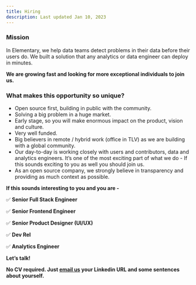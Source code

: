 ```yaml
---
title: Hiring
description: Last updated Jan 10, 2023
---
```


### Mission

In Elementary, we help data teams detect problems in their data before their users do. We built a solution that any analytics or data engineer can deploy in minutes.

**We are growing fast and looking for more exceptional individuals to join us.**

### What makes this opportunity so unique?

- Open source first, building in public with the community.
- Solving a big problem in a huge market.
- Early stage, so you will make enormous impact on the product, vision and culture.
- Very well funded.
- Big believers in remote / hybrid work (office in TLV) as we are building with a global community.
- Our day-to-day is working closely with users and contributors, data and analytics engineers.  It’s one of the most exciting part of what we do - If this sounds exciting to you as well you should join us.
- As an open source company, we strongly believe in transparency and providing as much context as possible.

**If this sounds interesting to you and you are -**

✅ **Senior Full Stack Engineer**

✅ **Senior Frontend Engineer**

✅ **Senior Product Designer (UI/UX)**

✅ **Dev Rel**

✅ **Analytics Engineer**

**Let’s talk!**

**No CV required. Just [email us](mailto:hiring@elementary-data.com) your Linkedin URL and some sentences about yourself.**
